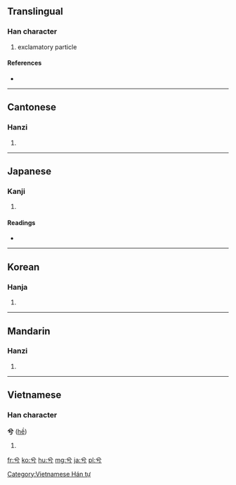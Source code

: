 ==Translingual==

===Han character===
{{Han char|rn=12|rad=八|as=02|sn=4|four=8020<sub>7</sub>|canj=金一女尸 (CMVS)}}

# exclamatory particle

====References====
* {{Han ref|kx=0127.030|dkj=01455|dj=0283.020|hdz=10241.060|uh=516E|ud=20846|bh=A4BC|bd=42172}}

----

==Cantonese==

===Hanzi===
{{yue-hanzi|jyut=|y=hai4}}

# {{defn|lang=yue|sort=八02}}

----

==Japanese==

===Kanji===
{{ja-kanji|grade=|rs=八02}}

# {{defn|lang=ja|sort=八02}}

====Readings====
* {{ja-readings|on=[[けい]] (kei)|kun=[[の]] (no)}}

----

==Korean==

===Hanja===
{{ko-hanja|hangeul=혜|rv=hye|mr=hye}}

# {{defn|lang=ko|sort=八02}}

----

==Mandarin==

===Hanzi===
{{cmn-hanzi|pin=[[gōng]] ([[gong1]]), [[xī]] ([[xi1]])|wg=kung<sup>1</sup>, hsi<sup>1</sup>}}

# {{defn|lang=cmn|sort=八02}}

----

==Vietnamese==

===Han character===
'''兮''' ([[hề]])

# {{defn|lang=vi}}

[[Category:Vietnamese Hán tự]]

[[fr:兮]]
[[ko:兮]]
[[hu:兮]]
[[mg:兮]]
[[ja:兮]]
[[pl:兮]]